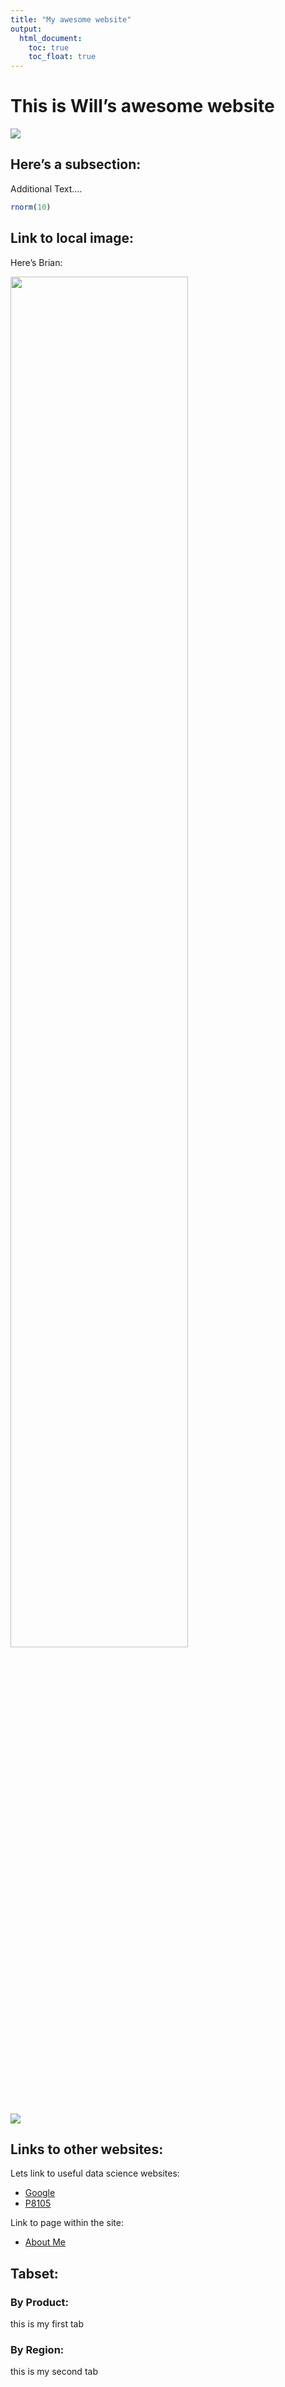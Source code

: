 ```yaml
---
title: "My awesome website"
output: 
  html_document:
    toc: true
    toc_float: true
---
```


# This is Will's awesome website

![](https://media.giphy.com/media/drXGoW1iudhKw/giphy.gif)

## Here's a subsection:

Additional Text....

```r
rnorm(10)
```

## Link to local image:

Here's Brian:

<img src="images/brian.jpeg" style="width:75%">

![](images/brian.jpeg)

## Links to other websites:

Lets link to useful data science websites:

* [Google](https://www.google.com/)
* [P8105](https://p8105.com/)

Link to page within the site:

* [About Me](about.html)


## Tabset: {.tabset}

### By Product:

this is my first tab

### By Region:

this is my second tab



